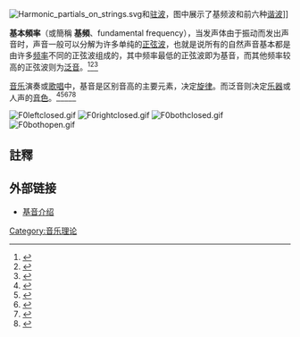 [[File:Harmonic_partials_on_strings.svg|thumb]]和[[驻波|驻波]]，图中展示了基频波和前六种[[谐波|谐波]]]]

'''基本頻率'''（或簡稱 '''基頻'''、fundamental frequency），当发声体由于振动而发出声音时，声音一般可以分解为许多单纯的[[正弦|正弦]][[波|波]]，也就是说所有的自然声音基本都是由许多[[频率|频率]]不同的正弦波组成的，其中频率最低的正弦波即为基音，而其他频率较高的正弦波则为[[泛音|泛音]]。<ref>{{cite web |url=http://www.phon.ucl.ac.uk/home/johnm/sid/sidf.htm |title=sidfn |publisher=Phon.ucl.ac.uk |date= |accessdate=2012-11-27 |deadurl=yes |archiveurl=https://web.archive.org/web/20130106050848/http://www.phon.ucl.ac.uk/home/johnm/sid/sidf.htm |archivedate=2013-01-06 }}</ref><ref>{{cite web |url=http://www.acoustics.hut.fi/publications/files/theses/lemmetty_mst/chap3.html |title=Phonetics and Theory of Speech Production |publisher=Acoustics.hut.fi |date= |accessdate=2012-11-27 |archive-date=2012-12-27 |archive-url=https://web.archive.org/web/20121227223511/http://www.acoustics.hut.fi/publications/files/theses/lemmetty_mst/chap3.html |dead-url=yes }}</ref><ref>{{cite web |url=http://fourier.eng.hmc.edu/e101/lectures/Fundamental_Frequency.pdf |title=Fundamental Frequency of Continuous Signals |publisher=Fourier.eng.hmc.edu |accessdate=2012-11-27 |archive-date=2018-08-26 |archive-url=https://web.archive.org/web/20180826153236/http://fourier.eng.hmc.edu/e101/lectures/Fundamental_Frequency.pdf |dead-url=yes }}</ref>

[[音乐|音乐]]演奏或[[歌唱|歌唱]]中，基音是区别音高的主要元素，决定[[旋律|旋律]]。而泛音则决定[[乐器|乐器]]或人声的[[音色|音色]]。<ref>{{cite web |url=https://nchsdduncanapphysics.wikispaces.com/file/view/Standing+Waves+in+a+Tube+II.pdf |title=Standing Wave in a Tube II - Finding the Fundamental Frequency |publisher=Nchsdduncanapphysics.wikispaces.com |accessdate=2012-11-27 |archive-date=2014-03-13 |archive-url=https://web.archive.org/web/20140313133719/https://nchsdduncanapphysics.wikispaces.com/file/view/Standing+Waves+in+a+Tube+II.pdf |dead-url=yes }}</ref><ref>{{cite web |url=http://physics.kennesaw.edu/P11_standwaves3.pdf |title=Physics: Standing Waves |publisher=Physics.kennesaw.edu |accessdate=2012-11-27 |archive-date=2019-12-15 |archive-url=https://web.archive.org/web/20191215062640/https://csm.kennesaw.edu/physics/ |dead-url=yes }}</ref><ref>{{cite web |url=http://www.colorado.edu/physics/phys1240/phys1240_fa05/notes/lect24_Tu11_22_4up.pdf |title=Phys 1240: Sound and Music |publisher=Colorado.edu |accessdate=2012-11-27 |archive-url=https://web.archive.org/web/20140515180200/http://www.colorado.edu/physics/phys1240/phys1240_fa05/notes/lect24_Tu11_22_4up.pdf |archive-date=2014-05-15 |dead-url=yes }}</ref><ref>{{cite web |url=http://hyperphysics.phy-astr.gsu.edu/hbase/waves/string.html |title=Standing Waves on a String |publisher=Hyperphysics.phy-astr.gsu.edu |date= |accessdate=2012-11-27 |archive-date=2019-03-07 |archive-url=https://web.archive.org/web/20190307024109/http://hyperphysics.phy-astr.gsu.edu/hbase/Waves/string.html |dead-url=yes }}</ref><ref>{{cite web|url=http://openlearn.open.ac.uk/mod/oucontent/view.php?id=397877&section=5.13.2|title=Creating musical sounds - OpenLearn - Open University|publisher=Open University|accessdate=2014-06-04|archive-date=2020-04-09|archive-url=https://web.archive.org/web/20200409044223/https://www.open.edu/openlearn/science-maths-technology/engineering-and-technology/technology/creating-musical-sounds/content-section-0|dead-url=yes}}</ref>

[[File:F0leftclosed.gif|thumb]]
[[File:F0rightclosed.gif|thumb]]
[[File:F0bothclosed.gif|thumb]]
[[File:F0bothopen.gif|thumb]]

==註釋==
{{reflist|2}}

== 外部链接 ==
*[http://define.cnki.net/WebForms/WebDefines.aspx?searchword=%e5%9f%ba%e9%9f%b3 基音介绍]{{Wayback|url=http://define.cnki.net/WebForms/WebDefines.aspx?searchword=%e5%9f%ba%e9%9f%b3 |date=20160412064204 }}

{{Timbre}}
{{Acoustics}}

[[Category:音乐理论|Category:音乐理论]]